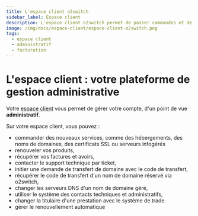 ```yaml
---
title: L'espace client o2switch
sidebar_label: Espace client
description: L'espace client o2switch permet de passer commandes et de gérer tout ce qui est administratif et facturation
image: /img/docs/espace-client/espace-client-o2switch.png
tags:
  - espace client
  - administratif 
  - facturation
---
```

# L'espace client : votre plateforme de gestion administrative

Votre [espace client](https://clients.o2switch.fr/auth/connexion) vous permet de gérer votre compte, d'un point de vue
**administratif**. 

Sur votre espace client, vous pouvez : 
  * commander des nouveaux services, comme des hébergements, des noms de domaines, des certificats SSL ou serveurs
    infogérés
  * renouveler vos produits,
  * récupérer vos factures et avoirs,
  * contacter le support technique par ticket,
  * initier une demande de transfert de domaine avec le code de transfert,
  * récupérer le code de transfert d'un nom de domaine réservé via o2switch,
  * changer les serveurs DNS d'un nom de domaine géré,
  * utiliser le système des contacts techniques et administratifs,
  * changer la titulaire d'une prestation avec le système de trade
  * gérer le renouvellement automatique 
